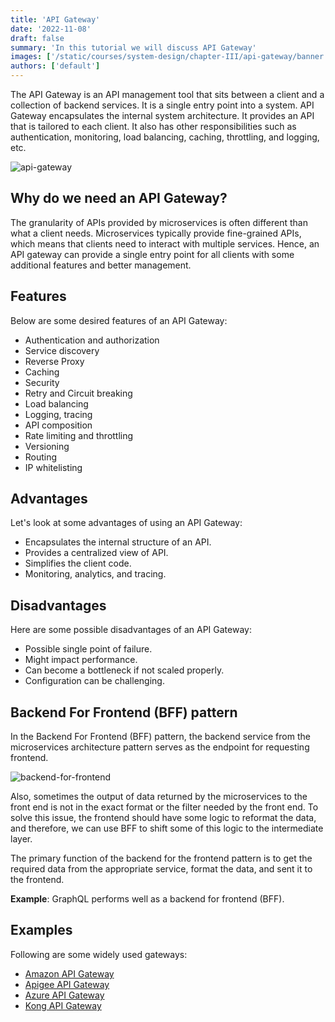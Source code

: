 ```yaml
---
title: 'API Gateway'
date: '2022-11-08'
draft: false
summary: 'In this tutorial we will discuss API Gateway'
images: ['/static/courses/system-design/chapter-III/api-gateway/banner.png']
authors: ['default']
---
```


The API Gateway is an API management tool that sits between a client and a collection of backend services. It is a single entry point into a system. API Gateway encapsulates the internal system architecture. It provides an API that is tailored to each client. It also has other responsibilities such as authentication, monitoring, load balancing, caching, throttling, and logging, etc.

![api-gateway](/static/courses/system-design/chapter-III/api-gateway/api-gateway.png)

## Why do we need an API Gateway?

The granularity of APIs provided by microservices is often different than what a client needs. Microservices typically provide fine-grained APIs, which means that clients need to interact with multiple services. Hence, an API gateway can provide a single entry point for all clients with some additional features and better management.

## Features

Below are some desired features of an API Gateway:

- Authentication and authorization
- Service discovery
- Reverse Proxy
- Caching
- Security
- Retry and Circuit breaking
- Load balancing
- Logging, tracing
- API composition
- Rate limiting and throttling
- Versioning
- Routing
- IP whitelisting

## Advantages

Let's look at some advantages of using an API Gateway:

- Encapsulates the internal structure of an API.
- Provides a centralized view of API.
- Simplifies the client code.
- Monitoring, analytics, and tracing.

## Disadvantages

Here are some possible disadvantages of an API Gateway:

- Possible single point of failure.
- Might impact performance.
- Can become a bottleneck if not scaled properly.
- Configuration can be challenging.

## Backend For Frontend (BFF) pattern

In the Backend For Frontend (BFF) pattern, the backend service from the microservices architecture pattern serves as the endpoint for requesting frontend.

![backend-for-frontend](/static/courses/system-design/chapter-III/api-gateway/backend-for-frontend.png)

Also, sometimes the output of data returned by the microservices to the front end is not in the exact format or the filter needed by the front end. To solve this issue, the frontend should have some logic to reformat the data, and therefore, we can use BFF to shift some of this logic to the intermediate layer.

The primary function of the backend for the frontend pattern is to get the required data from the appropriate service, format the data, and sent it to the frontend.

**Example**: GraphQL performs well as a backend for frontend (BFF).

## Examples

Following are some widely used gateways:

- [Amazon API Gateway](https://aws.amazon.com/api-gateway/)
- [Apigee API Gateway](https://cloud.google.com/apigee)
- [Azure API Gateway](https://azure.microsoft.com/en-in/services/api-management/)
- [Kong API Gateway](https://konghq.com/kong)
